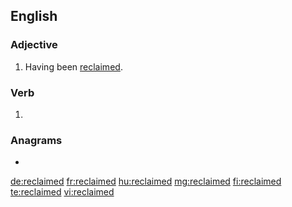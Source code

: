 ==English==

===Adjective===
{{en-adj}}

# Having been [[reclaim|reclaimed]].

===Verb===
{{head|en|verb form}}

# {{en-past of|reclaim}}

===Anagrams===
* {{l|en|declaimer}}

[[de:reclaimed]]
[[fr:reclaimed]]
[[hu:reclaimed]]
[[mg:reclaimed]]
[[fi:reclaimed]]
[[te:reclaimed]]
[[vi:reclaimed]]